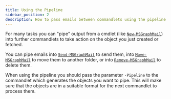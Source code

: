 ```yaml
---
title: Using the Pipeline
sidebar_position: 2
description: How to pass emails between commandlets using the pipeline.
---
```


For many tasks you can "pipe" output from a cmdlet (like [`New-MSGraphMail`](../commandlets/new/New-MSGraphMail.mdx)) into further commandlets to take action on the object you just created or fetched.

You can pipe emails into [`Send-MSGraphMail`](../commandlets/send/Send-MSGraphMail.mdx) to send them, into [`Move-MSGraphMail`](../commandlets/move/Move-MSGraphMail.mdx) to move them to another folder, or into [`Remove-MSGraphMail`](../commandlets/remove/Remove-MSGraphMail.mdx) to delete them.

When using the pipeline you should pass the parameter `-Pipeline` to the commandlet which generates the objects you want to pipe. This will make sure that the objects are in a suitable format for the next commandlet to process them.
